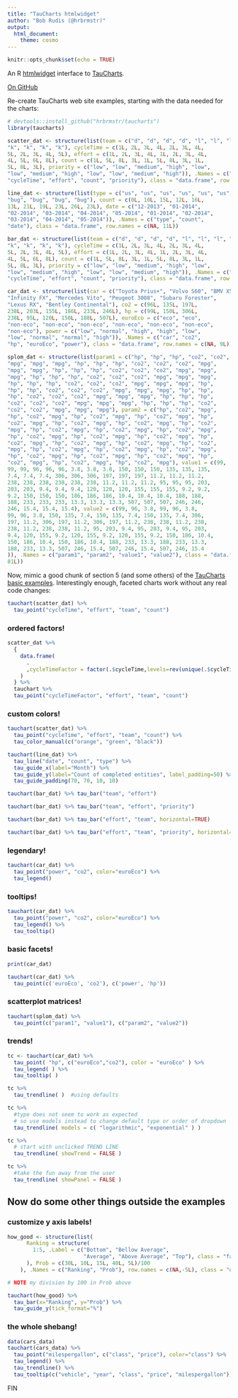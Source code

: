 ```yaml
---
title: "TauCharts htmlwidget"
author: "Bob Rudis (@hrbrmstr)"
output:
  html_document:
    theme: cosmo
---
```


```r
knitr::opts_chunk$set(echo = TRUE)
```

An R [htmlwidget](http://htmlwidgets.org/) interface to [TauCharts](http://www.taucharts.com/).

[On GitHub](http://github.com/hrbrmstr/taucharts)

Re-create TauCharts web site examples, starting with the data needed for the charts:

```r
# devtools::install_github("hrbrmstr/taucharts")
library(taucharts)

scatter_dat <- structure(list(team = c("d", "d", "d", "d", "l", "l", "l", "l", 
"k", "k", "k", "k"), cycleTime = c(1L, 2L, 3L, 4L, 2L, 3L, 4L, 
5L, 2L, 3L, 4L, 5L), effort = c(1L, 2L, 3L, 4L, 1L, 2L, 3L, 4L, 
4L, 5L, 6L, 8L), count = c(1L, 5L, 8L, 3L, 1L, 5L, 8L, 3L, 1L, 
5L, 8L, 3L), priority = c("low", "low", "medium", "high", "low", 
"low", "medium", "high", "low", "low", "medium", "high")), .Names = c("team", 
"cycleTime", "effort", "count", "priority"), class = "data.frame", row.names = c(NA, 12L))

line_dat <- structure(list(type = c("us", "us", "us", "us", "us", "us", "bug", 
"bug", "bug", "bug", "bug"), count = c(0L, 10L, 15L, 12L, 16L, 
13L, 21L, 19L, 23L, 26L, 23L), date = c("12-2013", "01-2014", 
"02-2014", "03-2014", "04-2014", "05-2014", "01-2014", "02-2014", 
"03-2014", "04-2014", "05-2014")), .Names = c("type", "count", 
"date"), class = "data.frame", row.names = c(NA, 11L))

bar_dat <- structure(list(team = c("d", "d", "d", "d", "l", "l", "l", "l", 
"k", "k", "k", "k"), cycleTime = c(1L, 2L, 3L, 4L, 2L, 3L, 4L, 
5L, 2L, 3L, 4L, 5L), effort = c(1L, 2L, 3L, 4L, 1L, 2L, 3L, 4L, 
4L, 5L, 6L, 8L), count = c(1L, 5L, 8L, 3L, 1L, 5L, 8L, 3L, 1L, 
5L, 8L, 3L), priority = c("low", "low", "medium", "high", "low", 
"low", "medium", "high", "low", "low", "medium", "high")), .Names = c("team", 
"cycleTime", "effort", "count", "priority"), class = "data.frame", row.names = c(NA, 12L))

car_dat <- structure(list(car = c("Toyota Prius+", "Volvo S60", "BMV X5", 
"Infinity FX", "Mercedes Vito", "Peugeot 3008", "Subaru Forester", 
"Lexus RX", "Bentley Continental"), co2 = c(96L, 135L, 197L, 
238L, 203L, 155L, 186L, 233L, 246L), hp = c(99L, 150L, 306L, 
238L, 95L, 120L, 150L, 188L, 507L), euroEco = c("eco", "eco", 
"non-eco", "non-eco", "non-eco", "non-eco", "non-eco", "non-eco", 
"non-eco"), power = c("low", "normal", "high", "high", "low", 
"low", "normal", "normal", "high")), .Names = c("car", "co2", 
"hp", "euroEco", "power"), class = "data.frame", row.names = c(NA, 9L))

splom_dat <- structure(list(param1 = c("hp", "hp", "hp", "co2", "co2", "co2", 
"mpg", "mpg", "mpg", "hp", "hp", "hp", "co2", "co2", "co2", "mpg", 
"mpg", "mpg", "hp", "hp", "hp", "co2", "co2", "co2", "mpg", "mpg", 
"mpg", "hp", "hp", "hp", "co2", "co2", "co2", "mpg", "mpg", "mpg", 
"hp", "hp", "hp", "co2", "co2", "co2", "mpg", "mpg", "mpg", "hp", 
"hp", "hp", "co2", "co2", "co2", "mpg", "mpg", "mpg", "hp", "hp", 
"hp", "co2", "co2", "co2", "mpg", "mpg", "mpg", "hp", "hp", "hp", 
"co2", "co2", "co2", "mpg", "mpg", "mpg", "hp", "hp", "hp", "co2", 
"co2", "co2", "mpg", "mpg", "mpg"), param2 = c("hp", "co2", "mpg", 
"hp", "co2", "mpg", "hp", "co2", "mpg", "hp", "co2", "mpg", "hp", 
"co2", "mpg", "hp", "co2", "mpg", "hp", "co2", "mpg", "hp", "co2", 
"mpg", "hp", "co2", "mpg", "hp", "co2", "mpg", "hp", "co2", "mpg", 
"hp", "co2", "mpg", "hp", "co2", "mpg", "hp", "co2", "mpg", "hp", 
"co2", "mpg", "hp", "co2", "mpg", "hp", "co2", "mpg", "hp", "co2", 
"mpg", "hp", "co2", "mpg", "hp", "co2", "mpg", "hp", "co2", "mpg", 
"hp", "co2", "mpg", "hp", "co2", "mpg", "hp", "co2", "mpg", "hp", 
"co2", "mpg", "hp", "co2", "mpg", "hp", "co2", "mpg"), value1 = c(99, 
99, 99, 96, 96, 96, 3.8, 3.8, 3.8, 150, 150, 150, 135, 135, 135, 
7.4, 7.4, 7.4, 306, 306, 306, 197, 197, 197, 11.2, 11.2, 11.2, 
238, 238, 238, 238, 238, 238, 11.2, 11.2, 11.2, 95, 95, 95, 203, 
203, 203, 9.4, 9.4, 9.4, 120, 120, 120, 155, 155, 155, 9.2, 9.2, 
9.2, 150, 150, 150, 186, 186, 186, 10.4, 10.4, 10.4, 188, 188, 
188, 233, 233, 233, 13.3, 13.3, 13.3, 507, 507, 507, 246, 246, 
246, 15.4, 15.4, 15.4), value2 = c(99, 96, 3.8, 99, 96, 3.8, 
99, 96, 3.8, 150, 135, 7.4, 150, 135, 7.4, 150, 135, 7.4, 306, 
197, 11.2, 306, 197, 11.2, 306, 197, 11.2, 238, 238, 11.2, 238, 
238, 11.2, 238, 238, 11.2, 95, 203, 9.4, 95, 203, 9.4, 95, 203, 
9.4, 120, 155, 9.2, 120, 155, 9.2, 120, 155, 9.2, 150, 186, 10.4, 
150, 186, 10.4, 150, 186, 10.4, 188, 233, 13.3, 188, 233, 13.3, 
188, 233, 13.3, 507, 246, 15.4, 507, 246, 15.4, 507, 246, 15.4
)), .Names = c("param1", "param2", "value1", "value2"), class = "data.frame", row.names = c(NA, 
81L))
```

Now, mimic a good chunk of section 5 (and some others) of the [TauCharts basic examples](http://api.taucharts.com/basic/index.html). Interestingly enough, faceted charts work without any real code changes:

```r
tauchart(scatter_dat) %>% 
  tau_point("cycleTime", "effort", "team", "count")
```

### ordered factors!

```r
scatter_dat %>%
  {
    data.frame(
      .
      ,cycleTimeFactor = factor(.$cycleTime,levels=rev(unique(.$cycleTime)),ordered=T)
    )
  } %>%
  tauchart %>%
  tau_point("cycleTimeFactor", "effort", "team", "count")
```

### custom colors!

```r
tauchart(scatter_dat) %>% 
  tau_point("cycleTime", "effort", "team", "count") %>% 
  tau_color_manual(c("orange", "green", "black"))

tauchart(line_dat) %>% 
  tau_line("date", "count", "type") %>% 
  tau_guide_x(label="Month") %>% 
  tau_guide_y(label="Count of completed entities", label_padding=50) %>% 
  tau_guide_padding(70, 70, 10, 10)

tauchart(bar_dat) %>% tau_bar("team", "effort")

tauchart(bar_dat) %>% tau_bar("team", "effort", "priority")

tauchart(bar_dat) %>% tau_bar("effort", "team", horizontal=TRUE)

tauchart(bar_dat) %>% tau_bar("effort", "team", "priority", horizontal=TRUE)
```

### legendary!

```r
tauchart(car_dat) %>%
  tau_point("power", "co2", color="euroEco") %>%
  tau_legend()
```

### tooltips!

```r
tauchart(car_dat) %>%
  tau_point("power", "co2", color="euroEco") %>%
  tau_legend() %>%
  tau_tooltip()
```

### basic facets!

```r
print(car_dat)

tauchart(car_dat) %>% 
  tau_point(c('euroEco', 'co2'), c('power', 'hp'))
```

### scatterplot matrices!

```r
tauchart(splom_dat) %>% 
  tau_point(c("param1", "value1"), c("param2", "value2"))
```

### trends!

```r
tc <- tauchart(car_dat) %>%
  tau_point( "hp", c("euroEco","co2"), color = "euroEco" ) %>%
  tau_legend( ) %>%
  tau_tooltip( )

tc %>%
  tau_trendline( )  #using defaults

tc %>%
  #type does not seem to work as expected
  # so use models instead to change default type or order of dropdown
  tau_trendline( models = c( "logarithmic", "exponential" ) )

tc %>%
  # start with unclicked TREND LINE
  tau_trendline( showTrend = FALSE )

tc %>%
  #take the fun away from the user
  tau_trendline( showPanel = FALSE )
```

## Now do some other things outside the examples

### customize y axis labels!

```r
how_good <- structure(list(
      Ranking = structure(
        1:5, .Label = c("Bottom", "Bellow Average",
                        "Average", "Above Average", "Top"), class = "factor"
      ), Prob = c(30L, 10L, 15L, 40L, 5L)/100
    ), .Names = c("Ranking", "Prob"), row.names = c(NA,-5L), class = "data.frame")

# NOTE my division by 100 in Prob above

tauchart(how_good) %>% 
  tau_bar(x="Ranking", y="Prob") %>% 
  tau_guide_y(tick_format="%")
```

### the whole shebang!

```r
data(cars_data)
tauchart(cars_data) %>% 
  tau_point("milespergallon", c("class", "price"), color="class") %>% 
  tau_legend() %>% 
  tau_trendline() %>% 
  tau_tooltip(c("vehicle", "year", "class", "price", "milespergallon"))
```

FIN
